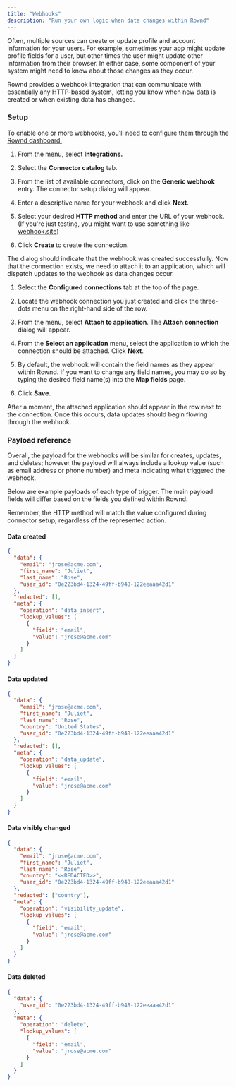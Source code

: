 ```yaml
---
title: "Webhooks"
description: "Run your own logic when data changes within Rownd"
---
```


Often, multiple sources can create or update profile and account information for
your users. For example, sometimes your app might update profile fields for a
user, but other times the user might update other information from their
browser. In either case, some component of your system might need to know about
those changes as they occur.

Rownd provides a webhook integration that can communicate with essentially any
HTTP-based system, letting you know when new data is created or when existing
data has changed.

### Setup

To enable one or more webhooks, you'll need to configure them through the
[Rownd dashboard.](https://app.rownd.io)

1. From the menu, select **Integrations.**

2. Select the **Connector catalog** tab.

3. From the list of available connectors, click on the **Generic webhook**
   entry. The connector setup dialog will appear.

4. Enter a descriptive name for your webhook and click **Next**.

5. Select your desired **HTTP method** and enter the URL of your webhook. (If
   you're just testing, you might want to use something like
   [webhook.site](https://webhook.site))

6. Click **Create** to create the connection.

The dialog should indicate that the webhook was created successfully. Now that
the connection exists, we need to attach it to an application, which will
dispatch updates to the webhook as data changes occur.

1. Select the **Configured connections** tab at the top of the page.

2. Locate the webhook connection you just created and click the three-dots menu
   on the right-hand side of the row.

3. From the menu, select **Attach to application**. The **Attach connection**
   dialog will appear.

4. From the **Select an application** menu, select the application to which the
   connection should be attached. Click **Next**.

5. By default, the webhook will contain the field names as they appear within
   Rownd. If you want to change any field names, you may do so by typing the
   desired field name(s) into the **Map fields** page.

6. Click **Save.**

After a moment, the attached application should appear in the row next to the
connection. Once this occurs, data updates should begin flowing through the
webhook.

### Payload reference

Overall, the payload for the webhooks will be similar for creates, updates, and
deletes; however the payload will always include a lookup value (such as email
address or phone number) and meta indicating what triggered the webhook.

Below are example payloads of each type of trigger. The main payload fields will
differ based on the fields you defined within Rownd.

Remember, the HTTP method will match the value configured during connector
setup, regardless of the represented action.

#### Data created

```json
{
  "data": {
    "email": "jrose@acme.com",
    "first_name": "Juliet",
    "last_name": "Rose",
    "user_id": "0e223bd4-1324-49ff-b948-122eeaaa42d1"
  },
  "redacted": [],
  "meta": {
    "operation": "data_insert",
    "lookup_values": [
      {
        "field": "email",
        "value": "jrose@acme.com"
      }
    ]
  }
}
```

#### Data updated

```json
{
  "data": {
    "email": "jrose@acme.com",
    "first_name": "Juliet",
    "last_name": "Rose",
    "country": "United States",
    "user_id": "0e223bd4-1324-49ff-b948-122eeaaa42d1"
  },
  "redacted": [],
  "meta": {
    "operation": "data_update",
    "lookup_values": [
      {
        "field": "email",
        "value": "jrose@acme.com"
      }
    ]
  }
}
```

#### Data visibly changed

```json
{
  "data": {
    "email": "jrose@acme.com",
    "first_name": "Juliet",
    "last_name": "Rose",
    "country": "<<REDACTED>>",
    "user_id": "0e223bd4-1324-49ff-b948-122eeaaa42d1"
  },
  "redacted": ["country"],
  "meta": {
    "operation": "visibility_update",
    "lookup_values": [
      {
        "field": "email",
        "value": "jrose@acme.com"
      }
    ]
  }
}
```

#### Data deleted

```json
{
  "data": {
    "user_id": "0e223bd4-1324-49ff-b948-122eeaaa42d1"
  },
  "meta": {
    "operation": "delete",
    "lookup_values": [
      {
        "field": "email",
        "value": "jrose@acme.com"
      }
    ]
  }
}
```
